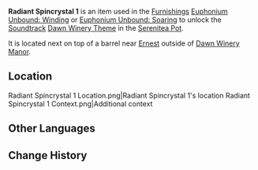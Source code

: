 {{Item Infobox
|id           = 141001
|image        = Item Radiant Spincrystal.png
|type         = Adventure Items
|group        = Radiant Spincrystals
|rarity       = 4
|invCategory  = Precious Items
|description  = This wondrous crystal contains a certain rhythm, like something beautiful woven from delicate silk. These items can be found throughout the mainland or from merchants who collect curios. The tune held within this crystal can be revivified in your [[Serenitea Pot]] using either "[[Euphonium Unbound: Winding]]" or "[[Euphonium Unbound: Soaring]]." The tune contained within this [[Radiant Spincrystal]] is "[[Dawn Winery Theme]]."
|source1      = [[Dawn Winery Manor]]
|track        = Dawn Winery Theme (City of Winds and Idylls)
}}
'''Radiant Spincrystal 1''' is an item used in the [[Furnishings]] [[Euphonium Unbound: Winding]] or [[Euphonium Unbound: Soaring]] to unlock the [[Soundtrack]] [[Dawn Winery Theme (City of Winds and Idylls)|Dawn Winery Theme]] in the [[Serenitea Pot]].

It is located next on top of a barrel near [[Ernest]] outside of [[Dawn Winery Manor]].

==Location==
<gallery hideaddbutton="true" captionalign="center">
Radiant Spincrystal 1 Location.png|Radiant Spincrystal 1's location
Radiant Spincrystal 1 Context.png|Additional context
</gallery>

==Other Languages==
{{Other Languages|default_hidden = 1
|en      = Radiant Spincrystal 1
|zhs     = 旋曜玉帛・其一
|zhs_rm  = Xuán Yào Yùbó - Qí Yī
|zht     = 旋曜玉帛・其一
|zht_rm  = Xuán Yào Yùbó - Qí Yī
|ja      = 旋曜玉帛・1
|ja_rm   = Sen'you Gyokuhaku - Ichi
|ko      = 빛나는 결정・1
|ko_rm   = 
|es      = Girocristal radiante (1)
|fr      = Gyrocristal radiant 1
|ru      = Лучистый кристалл {{tt|1|один}}
|th      = Radiant Spincrystal 1
|vi      = Ngọc Thạch Âm Vang 1
|de      = Strahlender Drehkristall I
|id      = Radiant Spincrystal 1
|pt      = Cristal Rodopiante Radiante 1
}}

==Change History==
{{Change History|2.6}}